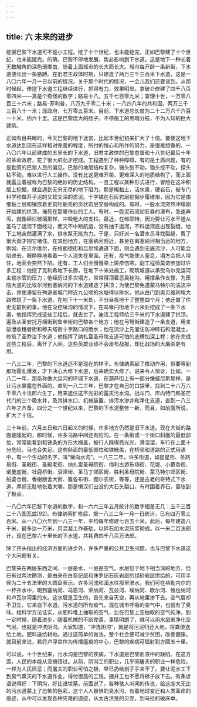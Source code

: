 ```yaml
---
---
---
```

title: 六 未来的进步
---




挖掘巴黎下水道可不是小工程。挖了十个世纪，也未能挖完，正如巴黎建了十个世纪，也未能建完。的确，巴黎不停地发展，势必影响到下水道。这是地下一种长着无数触角的深色珊瑚虫，随着上面城市的长大而长大。城市每开辟一条新街，下水道便长出一条胳膊。在旧君主政体时期，只建造了两万三千三百米下水道，这是一八〇六年一月一日以前的情况。关于那个时代的情况，一会儿我们还要谈到。从那时候起，修挖下水道工程继续进行，抓得有力，效果明显。拿破仑修建了四千八百零四米——真是个奇怪的数字；路易十八，五千七百零九米；查理十世，一万零八百三十六米；路易-菲利普，八万九千零二十米；一八四八年的共和国，两万三千三百八十一米；现政府，七万零五百米。目前，下水道总长度为二十二万六千六百一十米，约六十里。这是巴黎庞大的肠子。不停施工的黑暗分枝，不为人知的巨大建筑。

正如有目共睹的，今天巴黎的地下迷宫，比起本世纪初来扩大了十倍。要使这地下水道达到现在这样相对完善的程度，所付的恒心和所作的努力，是很难想像的。一八〇六年以前建成的五里长的下水道，旧君主政体的巴黎总督和十八世纪最后十年的革命政府，花了很大的劲才挖成。工程遇到了种种障碍，有的是土质问题，有的是勤劳的巴黎人民的偏见。巴黎的地层结构复杂，镐头刨不动，锄头挖不动，探头钻不动，难以进行人工操作。没有比这更难开凿、更难深入的地质结构了，而上面就矗立着被称为巴黎的绝妙的历史结构。一旦工程以某种形式进行，冒险在这冲积层上挖掘，就会遇到无穷无尽的地下阻力。那是稀黏土，活水泉，硬岩石，被专门科学称做芥子泥的又软又深的淤泥。十字镐在石灰岩层挖掘步履维艰，因为它是由细黏土层和镶嵌着史前牡蛎壳的页状岩层交替构成的。有时，一股水流突然冲塌刚开始建的拱顶，淹死在那里作业的工人。有时，一股泥石流如狂暴的瀑布，急速奔泻，就像砸烂玻璃那样，冲毁粗大的支柱。最近，在维耶特，因为要让污水干道从圣马丁运河下面经过，而又不中断航运，没有抽干运河，不料运河底出现裂缝，地下工地突然灌满了水，排水泵无能为力。于是，只好派一名潜水员寻找裂缝，费了很大劲才把它堵住。在其他地方，在塞纳河附近，甚至在离塞纳河相当远的地方，例如，在贝尔维尔，在格朗德街和吕尼埃通道下面，则会遇到无底流沙，人可能会陷进去，眼睁睁地看着一个人消失在里面。还有，疫气能使人窒息，塌方会把人埋住，地面会突然下陷。还有，工人们会慢慢染上斑疹伤寒。副工程师莫诺参加过许多工程：他挖了克利希地下长廊，在地下十米处施工，砌筑坡道以承受乌尔克运河主输水管的压力；他经历过多次塌方，常常得顶着恶臭挖沟，用撑条作支撑，为医院大道的比埃尔河到塞纳河的下水道建造了拱顶；为使巴黎免遭蒙马特尔的湍流冲击，并使滞留在殉道者城门附近九公顷的水塘得以排水，他从白门到奥贝维利埃大路修筑了一条下水道，在地下十一米处，不分昼夜地干了整整四个月；他还做了件史无前例的事，他在没挖壕沟的情况下，在鸟喙闩街地下六米处挖成了一条下水道，他指挥完成这些工程后，就去世了。迪洛工程师给三千米的下水道建了拱顶，遍及从圣安托万横街到鲁辛街的巴黎各个地方；他在弓弩街建造了一条支道，用来排泄收租者街和穆夫塔街十字路口的雨水；他在流沙上先灌注防冲碎石和混凝土，修筑了圣乔治下水道；他指挥了纳扎雷圣母院支道可怕的底槽加深工程；他在完成这些工程后，离开了人间。这些英雄业绩不会发布战报，却比战场的大屠杀更有用。

一八三二年，巴黎的下水道远不是现在的样子。布律纳索起了推动作用，但要等到那场霍乱爆发，才下决心大修下水道，后来确实大修了。说来令人惊讶，比如，一八二一年，那条称做大运河的环城下水道，在葫芦街上有一部分像威尼斯那样，是让污水暴露在外面的。直到一八二三年，巴黎才在自己的口袋里，找到二十六万六千零八十法郎六生丁，用来遮住这不光彩的露天污水沟。战斗门、库内特门和圣芒代门的三个吸水井，及其排水口、机械装置、排污水渗井和净化支道，直到一八三六年才齐备。四分之一个世纪以来，巴黎的下水道整修一新，而且，如前面所说，扩大了十倍。

三十年前，六月五日和六日起义的时候，许多地方仍然是旧下水道。现在大街的路面是隆起的，那时候，许多马路中间还有阳沟。在一条街或一个街口斜面的最低部位，常常能看到粗铁条的方形大栅盖，被行人踩得亮光光，滑溜溜，车行在上面十分危险，马也会失足。这些斜面的最低部位和铁栅盖，在桥梁和道路的正式用语中，有一个生动的名字，叫“横向水沟”。一八三二年，许多街道，如星星街、圣路易街、圣殿街、圣殿老街、纳扎雷圣母院街、梅利古游乐场街、花堤、小麝香街、诺曼底街、牡鹿桥街、沼泽街、圣马丁郊区街、胜利圣母院街、蒙马特尔郊区街、船婆仓街、香榭丽舍大街、雅各布街、图尔农街，等等，还是古老的哥特式下水道，厚颜无耻地张着大嘴。那是懒汉们出没的大石头裂口，有时围着界石，嚣张到了极点。

一八〇六年巴黎下水道的数字，和一六六三年五月统计的数字相差无几：五千三百二十八图瓦兹[92]。布律纳索扩修后，据一八三二年一月一日统计，已有四万零三百米。从一八〇六年到一八三一年，平均每年修建七百五十米。此后，每年建造八千米，最多达一万米，用混凝土作基础，以碎石加水泥灰浆砌成。以一米二百法郎计，现在巴黎六十里长的下水道，共耗费四千八百万法郎。

除了开头指出的经济方面的进步外，许多严重的公共卫生问题，也与巴黎下水道这个大问题有关。

巴黎夹在两层东西之间，一层是水，一层是空气。水层位于地下相当深的地方，但已有过两次勘测，是由夹在白垩纪层和侏罗纪石灰岩层的绿砂岩层供给的，可用半径为二十五法里的大圆盘表示。许多河流和溪水往那里渗水。我们可在格勒内尔的一杯井水中，喝到塞纳河、马恩河、荣纳河、瓦兹河、埃纳河、歇尔河、维也纳河和卢瓦尔河里的水。这水层是卫生的，首先来自天空，再从地里渗下去。空气层却不卫生，它来自下水道。污水道的所有疫气，混在城市呼吸的空气中，也就有了臭味。经科学方法证实，从肥料堆上抽取的空气，比在巴黎上空抽取的空气纯净。到一定时候，随着进步，随着机械的不断完善，事情明朗了，就可以用水层来净化空气层。也就是冲洗阴沟。大家知道，“冲洗阴沟”，就是将污泥归还大地，将粪便送给土地，肥料送给耕地。通过这简单的做法，整个社会便可减少贫困，改善健康。就目前来说，若将卢浮宫作为传播瘟疫的中心，巴黎的疾病可辐射到方圆五十里。

可以说，十个世纪来，污水沟是巴黎的疾病，下水道是巴黎血液中的缺陷。在这方面，人民的本能从没搞错过。从前，阴沟工的职业，几乎同屠夫的职业一样危险，一样为人民厌恶；而屠夫的职业可怕之极，早已扔给刽子手来干了。要让泥水工下到臭气熏天的下水道作业，得付很高的工钱。掘井工也不愿将梯子放下去。有条谚语说得好：下阴沟，好比进坟墓。前面说了，各种骇人听闻的传说，给这庞大无比的污水道蒙上了恐怖的色彩。这个人人畏惧的臭水沟，有着地球变迁和人类革命的痕迹，从中可以发现各种灾难的遗迹，从太古洪荒的贝壳，到马拉的破床单。